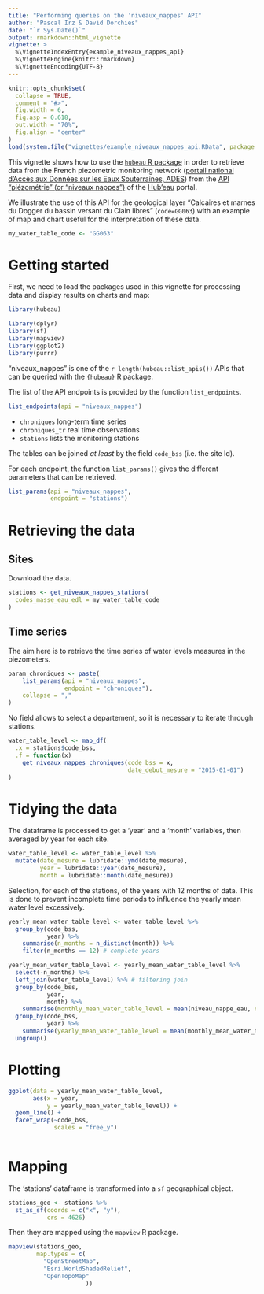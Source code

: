 ```yaml
---
title: "Performing queries on the 'niveaux_nappes' API"
author: "Pascal Irz & David Dorchies"
date: "`r Sys.Date()`"
output: rmarkdown::html_vignette
vignette: >
  %\VignetteIndexEntry{example_niveaux_nappes_api}
  %\VignetteEngine{knitr::rmarkdown}
  %\VignetteEncoding{UTF-8}
---
```


```r
knitr::opts_chunk$set(
  collapse = TRUE,
  comment = "#>",
  fig.width = 6,
  fig.asp = 0.618,
  out.width = "70%",
  fig.align = "center"
)
load(system.file("vignettes/example_niveaux_nappes_api.RData", package = "hubeau"))
```

This vignette shows how to use the [`hubeau` R package](https://github.com/inrae/hubeau) in order to retrieve data from the French piezometric monitoring network ([portail national d'Accès aux Données sur les Eaux Souterraines, ADES](https://ades.eaufrance.fr/)) from the [API "piézométrie" (or "niveaux nappes")](https://hubeau.eaufrance.fr/page/api-piezometrie) of the [Hub'eau](https://hubeau.eaufrance.fr/) portal. 

We illustrate the use of this API for the geological layer "Calcaires et marnes du Dogger du bassin versant du Clain libres" (`code=GG063`) with an example of map and chart useful for the interpretation of these data.

```r
my_water_table_code <- "GG063"
```

# Getting started

First, we need to load the packages used in this vignette for processing data and
display results on charts and map:

```r
library(hubeau)

library(dplyr)
library(sf)
library(mapview)
library(ggplot2)
library(purrr)
```

"niveaux_nappes" is one of the `r length(hubeau::list_apis())` APIs that can be queried with the `{hubeau}` R package.

The list of the API endpoints is provided by the function `list_endpoints`.

```r
list_endpoints(api = "niveaux_nappes")
```

- `chroniques` long-term time series
- `chroniques_tr` real time observations
- `stations` lists the monitoring stations

The tables can be joined *at least* by the field `code_bss` (i.e. the site Id).

For each endpoint, the function `list_params()` gives the different parameters that can be retrieved. 

```r
list_params(api = "niveaux_nappes",
            endpoint = "stations")
```

# Retrieving the data

## Sites

Download the data.

```r
stations <- get_niveaux_nappes_stations(
  codes_masse_eau_edl = my_water_table_code
)
```

## Time series

The aim here is to retrieve the time series of water levels measures in the piezometers.

```r
param_chroniques <- paste(
    list_params(api = "niveaux_nappes",
                endpoint = "chroniques"),
    collapse = ","
)
```

No field allows to select a departement, so it is necessary to iterate through stations. 

```r
water_table_level <- map_df(
  .x = stations$code_bss,
  .f = function(x)
    get_niveaux_nappes_chroniques(code_bss = x,
                                  date_debut_mesure = "2015-01-01")
)
```

# Tidying the data

The dataframe is processed to get a 'year' and a 'month' variables, then averaged by year for each site.

```r
water_table_level <- water_table_level %>% 
  mutate(date_mesure = lubridate::ymd(date_mesure),
         year = lubridate::year(date_mesure),
         month = lubridate::month(date_mesure))
```

Selection, for each of the stations, of the years with 12 months of data. 
This is done to prevent incomplete time periods to influence the yearly mean water level excessively.

```r
yearly_mean_water_table_level <- water_table_level %>% 
  group_by(code_bss,
           year) %>% 
    summarise(n_months = n_distinct(month)) %>% 
    filter(n_months == 12) # complete years

yearly_mean_water_table_level <- yearly_mean_water_table_level %>% 
  select(-n_months) %>% 
  left_join(water_table_level) %>% # filtering join
  group_by(code_bss,
           year,
           month) %>% 
    summarise(monthly_mean_water_table_level = mean(niveau_nappe_eau, na.rm = TRUE)) %>% 
  group_by(code_bss,
           year) %>% 
    summarise(yearly_mean_water_table_level = mean(monthly_mean_water_table_level, na.rm = TRUE)) %>% 
  ungroup()
```

# Plotting

```r
ggplot(data = yearly_mean_water_table_level,
       aes(x = year,
           y = yearly_mean_water_table_level)) +
  geom_line() +
  facet_wrap(~code_bss,
             scales = "free_y")
         
```

# Mapping

The 'stations' dataframe is transformed into a `sf` geographical object.

```r
stations_geo <- stations %>% 
  st_as_sf(coords = c("x", "y"),
           crs = 4626)
```

Then they are mapped using the `mapview` R package.

```r
mapview(stations_geo,
        map.types = c(
          "OpenStreetMap",
          "Esri.WorldShadedRelief",
          "OpenTopoMap"
                      ))
```







